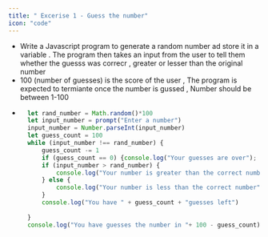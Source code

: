 ```yaml
---
title: " Excerise 1 - Guess the number"
icon: "code"
---
```


- Write a Javascript program to generate a random number ad store it in a variable . The program then takes an input from the user to tell them whether the guesss was correcr , greater or lesser than the original number
- 100 (number of guesses) is the score of the user , The program is expected to termiante once the number is gussed , Number should be between 1-100
- ```js
    let rand_number = Math.random()*100
    let input_number = prompt("Enter a number")
    input_number = Number.parseInt(input_number)
    let guess_count = 100
    while (input_number !== rand_number) {
        guess_count -= 1
        if (guess_count == 0) {console.log("Your guesses are over"); break}
        if (input_number > rand_number) {
            console.log("Your number is greater than the correct number")
        } else {
            console.log("Your number is less than the correct number")
        }
        console.log("You have " + guess_count + "guesses left")
        
    }
    console.log("You have guesses the number in "+ 100 - guess_count)
    ```
